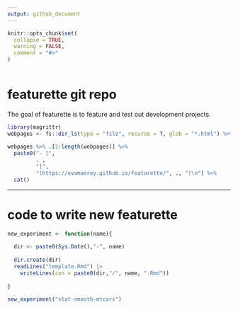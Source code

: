 ```yaml
---
output: github_document
---
```

   
<!-- README.md is generated from README.Rmd. Please edit that file --> 

    

```r
knitr::opts_chunk$set(      
  collapse = TRUE,
  warning = FALSE,
  comment = "#>"          
)       
 
```


# featurette git repo 
 
<!-- badges: start -->
<!-- badges: end -->  

  

The goal of featurette is to feature and test out development projects. 



```r
library(magrittr)
webpages <- fs::dir_ls(type = "file", recurse = T, glob = "*.html") %>% rev()
       
webpages %>% .[2:length(webpages)] %>% 
  paste0("- [",
         . ,
         "]",
         "(https://evamaerey.github.io/featurette/", ., ")\n") %>% 
  cat()     
```

---

# code to write new featurette

```r
new_experiment <- function(name){
  
  dir <- paste0(Sys.Date(),"-", name)
  
  dir.create(dir)
  readLines("template.Rmd") |>
    writeLines(con = paste0(dir,"/", name, ".Rmd"))
  
} 

new_experiment("stat-smooth-mtcars")
```


